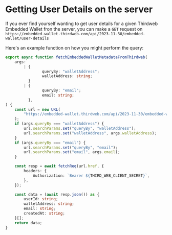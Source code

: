 # Getting User Details on the server

If you ever find yourself wanting to get user details for a given Thirdweb Embedded Wallet fron the server, you can make a `GET` request on `https://embedded-wallet.thirdweb.com/api/2023-11-30/embedded-wallet/user-details`

Here's an example function on how you might perform the query:

```ts
export async function fetchEmbeddedWalletMetadataFromThirdweb(
	args:
		| {
				queryBy: "walletAddress";
				walletAddress: string;
		  }
		| {
				queryBy: "email";
				email: string;
		  },
) {
	const url = new URL(
		"https://embedded-wallet.thirdweb.com/api/2023-11-30/embedded-wallet/user-details",
	);
	if (args.queryBy === "walletAddress") {
		url.searchParams.set("queryBy", "walletAddress");
		url.searchParams.set("walletAddress", args.walletAddress);
	}
	if (args.queryBy === "email") {
		url.searchParams.set("queryBy", "email");
		url.searchParams.set("email", args.email);
	}

	const resp = await fetchReq(url.href, {
		headers: {
			Authorization: `Bearer ${THIRD_WEB_CLIENT_SECRET}`,
		},
	});

	const data = (await resp.json()) as {
		userId: string;
		walletAddress: string;
		email: string;
		createdAt: string;
	}[];
	return data;
}
```
